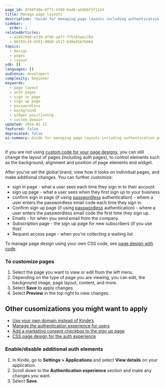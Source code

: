 ```yaml
---
page_id: 8748fd8e-6f71-4386-bad6-ad3bbf3f12e3
title: Manage page layouts
description: "Guide for managing page layouts including authentication pages, background customization, widget positioning, and additional auth element configuration."
sidebar:
  order: 1
relatedArticles:
  - a1887098-e139-4f98-adf7-ff5785aec76d
  - 66f83c18-d261-48b8-a517-648ed1b7b064
topics:
  - design
  - pages
  - layout
sdk: []
languages: []
audience: developers
complexity: beginner
keywords:
  - page layout
  - auth pages
  - sign in page
  - sign up page
  - passwordless
  - background
  - widget positioning
  - custom domain
updated: 2024-01-15
featured: false
deprecated: false
ai-summary: Guide for managing page layouts including authentication pages, background customization, widget positioning, and additional auth element configuration.
---
```


If you are not using [custom code for your page designs](/design/customize-with-code/customize-with-css-html/), you can still change the layout of pages (including auth pages), to control elements such as the background, alignment and position of page elements and widget.

After you’ve set the global brand, view how it looks on individual pages, and make additional changes. You can further customize:

- sign in page - what a user sees each time they sign in to their account
- sign up page - what a user sees when they first sign up to your business
- confirm sign in page (if using [passwordless](/authenticate/authentication-methods/passwordless-authentication/) authentication) - where a user enters the passwordless email code each time they sign in.
- Confirm sign up page (if using [passwordless](/authenticate/authentication-methods/passwordless-authentication/) authentication) - where a user enters the passwordless email code the first time they sign up.
- Emails - for when you send email from the company.
- Subscription page - the sign up page for new subscribers (if you use this)
- Request access page - when you're collecting a waiting list

<Aside>

To manage page design using your own CSS code, see [page design with code](/design/customize-with-code/understand-page-design/).

</Aside>

### To customize pages

1. Select the page you want to view or edit from the left menu.
2. Depending on the type of page you are viewing, you can edit, the background image, page layout, content, and more.
3. Select **Save** to apply changes.
4. Select **Preview** in the top right to view changes.

## Other cusomizations you might want to apply

- [Use your own domain instead of Kinde’s](/build/domains/pointing-your-domain/)
- [Manage the authentication experience for users](/authenticate/custom-configurations/authentication-experience/)
- [Add a marketing consent checkbox to the sign up page](/design/pages/marketing-consent/)
- [CSS page design for the auth experience](/design/customize-with-code/customize-with-css-html/)

### Enable/disable additional auth elements

1. In Kinde, go to **Settings > Applications** and select **View details** on your application.
2. Scroll down to the **Authentication experience** section and make any changes you want.
3. Select **Save**.
